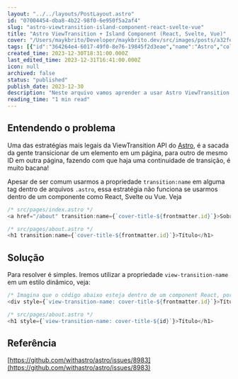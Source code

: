 ```yaml
---
layout: "../../layouts/PostLayout.astro"
id: "07004454-dba8-4b22-98f0-6e950f5a2af4"
slug: "astro-viewtransition-island-component-react-svelte-vue"
title: "Astro ViewTransition + Island Component (React, Svelte, Vue)"
cover: "/Users/maykbrito/Developer/maykbrito.dev/src/images/posts/a32fef4bbbdbef04f1751b27860bde3169b3b6e49e784d656c68791016a43e01-cover.png"
tags: [{"id":"364264e4-6017-49f0-8e76-19845f2d3eae","name":"Astro","color":"blue"}]
created_time: 2023-12-30T18:31:00.000Z
last_edited_time: 2023-12-31T16:41:00.000Z
icon: null
archived: false
status: "published"
publish_date: 2023-12-30
description: "Neste arquivo vamos aprender a usar Astro ViewTransition dentro de um componente React, Svelte ou Vue, mantendo as transições super belas!"
reading_time: "1 min read"
---
```



## Entendendo o problema


Uma das estratégias mais legais da ViewTransition API do [Astro](https://astro.build/), é a sacada da gente transicionar de um elemento em um página, para outro de mesmo ID em outra página, fazendo com que haja uma continuidade de transição, é muito bacana!


Apesar de ser comum usarmos a propriedade `transition:name` em alguma tag dentro de arquivos `.astro`, essa estratégia não funciona se usarmos dentro de um componente como React, Svelte ou Vue. Veja


```javascript
/* src/pages/index.astro */
<a href="/about" transition:name={`cover-title-${frontmatter.id}`}>Sobre mim</a>

/* src/pages/about.astro */
<h1 transition:name={`cover-title-${frontmatter.id}`}>Título</h1>
```


## Solução


Para resolver é simples. Iremos utilizar a propriedade `view-transition-name` em um estilo dinâmico, veja:


```javascript
/* Imagina que o código abaixo esteja dentro de um component React, por exemplo */
<div style={`view-transition-name: cover-title-${frontmatter.id}`}>Título</div>

/* src/pages/about.astro */
<h1 style={`view-transition-name: cover-title-${id}`}>Título</h1>
```


## Referência


[https://github.com/withastro/astro/issues/8983](https://github.com/withastro/astro/issues/8983)


